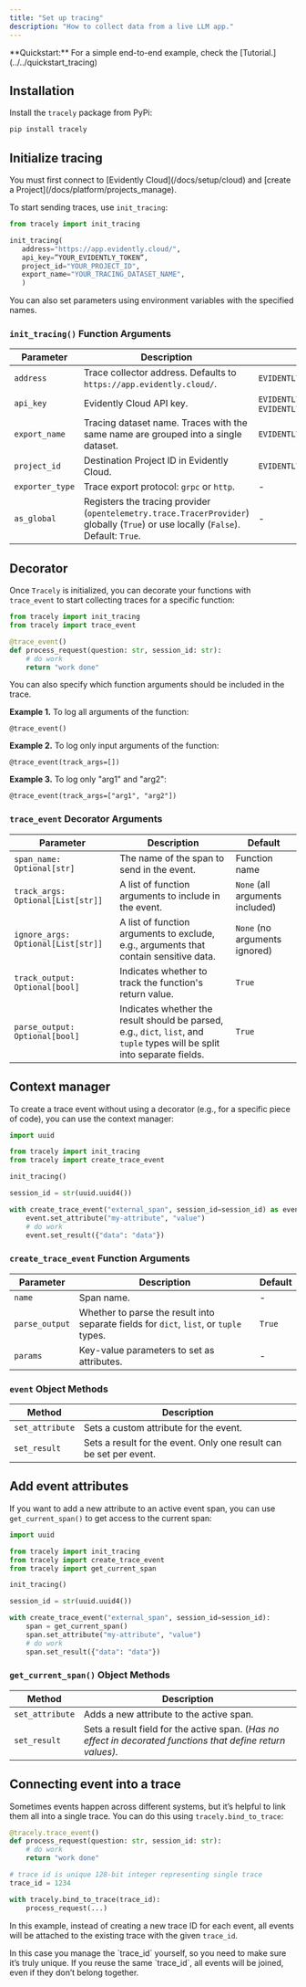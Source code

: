 ```yaml
---
title: "Set up tracing"
description: "How to collect data from a live LLM app."
---
```


<Info>
  **Quickstart:** For a simple end-to-end example, check the [Tutorial.](../../quickstart_tracing)
</Info>

## Installation

Install the `tracely` package from PyPi:

```bash
pip install tracely
```

## Initialize tracing

<Tip>
  You must first connect to [Evidently Cloud](/docs/setup/cloud) and [create a Project](/docs/platform/projects_manage).&#x20;
</Tip>

To start sending traces, use `init_tracing`:

```python
from tracely import init_tracing

init_tracing(
   address="https://app.evidently.cloud/",
   api_key=”YOUR_EVIDENTLY_TOKEN”,
   project_id="YOUR_PROJECT_ID",
   export_name="YOUR_TRACING_DATASET_NAME",
   )
```

You can also set parameters using environment variables with the specified names.

### `init_tracing()` Function Arguments

| Parameter       | Description                                                                                                                        | Environment Variable                    |
| --------------- | ---------------------------------------------------------------------------------------------------------------------------------- | --------------------------------------- |
| `address`       | Trace collector address. Defaults to `https://app.evidently.cloud/`.                                                               | `EVIDENTLY_TRACE_COLLECTOR`             |
| `api_key`       | Evidently Cloud API key.                                                                                                           | `EVIDENTLY_TRACE_COLLECTOR_API_KEY` or `EVIDENTLY_API_KEY`    |
| `export_name`   | Tracing dataset name. Traces with the same name are grouped into a single dataset.                                                 | `EVIDENTLY_TRACE_COLLECTOR_EXPORT_NAME` |
| `project_id`    | Destination Project ID in Evidently Cloud.                                                                                         | `EVIDENTLY_TRACE_COLLECTOR_PROJECT_ID`  |
| `exporter_type` | Trace export protocol: `grpc` or `http`.                                                                                           | -                                       |
| `as_global`     | Registers the tracing provider (`opentelemetry.trace.TracerProvider`) globally (`True`) or use locally (`False`). Default: `True`. | -                                       |

## Decorator

Once `Tracely` is initialized, you can decorate your functions with `trace_event` to start collecting traces for a specific function:

```python
from tracely import init_tracing
from tracely import trace_event

@trace_event()
def process_request(question: str, session_id: str):
    # do work
    return "work done"
```

You can also specify which function arguments should be included in the trace.

**Example 1.** To log all arguments of the function:

```
@trace_event()
```

**Example 2.** To log only input arguments of the function:

```
@trace_event(track_args=[])
```

**Example 3.** To log only "arg1" and "arg2":

```
@trace_event(track_args=["arg1", "arg2"])
```

### `trace_event` Decorator Arguments

| **Parameter**                      | **Description**                                                                                                            | **Default**                     |
| ---------------------------------- | -------------------------------------------------------------------------------------------------------------------------- | ------------------------------- |
| `span_name: Optional[str]`         | The name of the span to send in the event.                                                                                 | Function name                   |
| `track_args: Optional[List[str]]`  | A list of function arguments to include in the event.                                                                      | `None` (all arguments included) |
| `ignore_args: Optional[List[str]]` | A list of function arguments to exclude, e.g., arguments that contain sensitive data.                                      | `None` (no arguments ignored)   |
| `track_output: Optional[bool]`     | Indicates whether to track the function's return value.                                                                    | `True`                          |
| `parse_output: Optional[bool]`     | Indicates whether the result should be parsed, e.g., `dict`, `list`, and `tuple` types will be split into separate fields. | `True`                          |

## Context manager

To create a trace event without using a decorator (e.g., for a specific piece of code), you can use the context manager:

```python
import uuid

from tracely import init_tracing
from tracely import create_trace_event

init_tracing()

session_id = str(uuid.uuid4())

with create_trace_event("external_span", session_id=session_id) as event:
    event.set_attribute("my-attribute", "value")
    # do work
    event.set_result({"data": "data"})
```

### `create_trace_event` Function Arguments

| Parameter      | Description                                                                            | Default |
| -------------- | -------------------------------------------------------------------------------------- | ------- |
| `name`         | Span name.                                                                             | -       |
| `parse_output` | Whether to parse the result into separate fields for `dict`, `list`, or `tuple` types. | `True`  |
| `params`       | Key-value parameters to set as attributes.                                             | -       |

### `event` Object Methods

| Method          | Description                                                        |
| --------------- | ------------------------------------------------------------------ |
| `set_attribute` | Sets a custom attribute for the event.                             |
| `set_result`    | Sets a result for the event. Only one result can be set per event. |

## Add event attributes

If you want to add a new attribute to an active event span, you can use `get_current_span()` to get access to the current span:

```python
import uuid

from tracely import init_tracing
from tracely import create_trace_event
from tracely import get_current_span

init_tracing()

session_id = str(uuid.uuid4())

with create_trace_event("external_span", session_id=session_id):
    span = get_current_span()
    span.set_attribute("my-attribute", "value")
    # do work
    span.set_result({"data": "data"})

```

### `get_current_span()` Object  Methods

| **Method**      | **Description**                                                                                              |
| --------------- | ------------------------------------------------------------------------------------------------------------ |
| `set_attribute` | Adds a new attribute to the active span.                                                                     |
| `set_result`    | Sets a result field for the active span. (*Has no effect in decorated functions that define return values).* |

## Connecting event into a trace

Sometimes events happen across different systems, but it’s helpful to link them all into a single trace. You can do this using `tracely.bind_to_trace`:

```python
@tracely.trace_event()
def process_request(question: str, session_id: str):
    # do work
    return "work done"

# trace id is unique 128-bit integer representing single trace
trace_id = 1234

with tracely.bind_to_trace(trace_id):
    process_request(...)
```

In this example, instead of creating a new trace ID for each event, all events will be attached to the existing trace with the given `trace_id`.

<Warning>
  In this case you manage the `trace_id` yourself, so you need to make sure it’s truly unique. If you  reuse the same `trace_id`, all events will be joined, even if they don’t belong together.
</Warning>